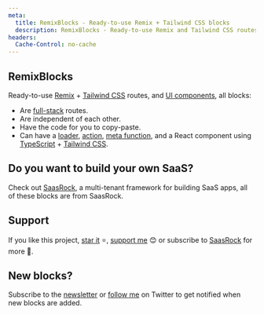 ```yaml
---
meta:
  title: RemixBlocks - Ready-to-use Remix + Tailwind CSS blocks
  description: RemixBlocks - Ready-to-use Remix and Tailwind CSS routes and UI components, all blocks are full-stack and independent to each other.
headers:
  Cache-Control: no-cache
---
```


## RemixBlocks

Ready-to-use [Remix](https://remix.run) + [Tailwind CSS](https://tailwindcss.com/) routes, and [UI components](/components), all blocks:

- Are [full-stack](https://alexandro.dev/7-things-i-ve-learned-using-remix-for-1-month) routes.
- Are independent of each other.
- Have the code for you to copy-paste.
- Can have a [loader](https://remix.run/docs/en/v1/guides/data-loading), [action](https://remix.run/docs/en/v1/guides/data-writes), [meta function](https://remix.run/docs/en/v1/api/conventions#meta), and a React component using [TypeScript](https://www.typescriptlang.org/) + [Tailwind CSS](https://tailwindcss.com/).

## Do you want to build your own SaaS?

Check out [SaasRock](http://saasrock.com/), a multi-tenant framework for building SaaS apps, all of these blocks are from SaasRock.

## Support

If you like this project, [star it](https://github.com/AlexandroMtzG/remix-blocks) ⭐, [support me](https://github.com/sponsors/AlexandroMtzG) 😊 or subscribe to [SaasRock](https://alexandromg.gumroad.com/l/SaasRock) for more 🚀.

## New blocks?

Subscribe to the [newsletter](https://saasrock.com/newsletter) or [follow me](https://twitter.com/AlexandroMtzG) on Twitter to get notified when new blocks are added.
